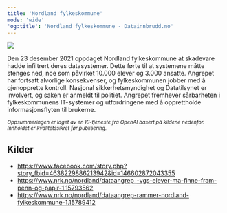 ```yaml
---
title: 'Nordland fylkeskommune'
mode: 'wide'
'og:title': 'Nordland fylkeskommune - Datainnbrudd.no'
---
```


<Frame>
<img src="/images/nordland-fylkeskommune.png" noZoom/>
</Frame>

Den 23 desember 2021 oppdaget Nordland fylkeskommune at skadevare hadde infiltrert deres datasystemer. Dette førte til at systemene måtte stenges ned, noe som påvirket 10.000 elever og 3.000 ansatte. Angrepet har fortsatt alvorlige konsekvenser, og fylkeskommunen jobber med å gjenopprette kontroll. Nasjonal sikkerhetsmyndighet og Datatilsynet er involvert, og saken er anmeldt til politiet. Angrepet fremhever sårbarheten i fylkeskommunens IT-systemer og utfordringene med å opprettholde informasjonsflyten til brukerne.

<sup><i>Oppsummeringen er laget av en KI-tjeneste fra OpenAI basert på kildene nedenfor. Innholdet er kvalitetssikret før publisering.</i></sup>

## Kilder
- https://www.facebook.com/story.php?story_fbid=4638229886213942&id=146602872043355
- https://www.nrk.no/nordland/dataangrep_-vgs-elever-ma-finne-fram-penn-og-papir-1.15793562
- https://www.nrk.no/nordland/dataangrep-rammer-nordland-fylkeskommune-1.15789412

